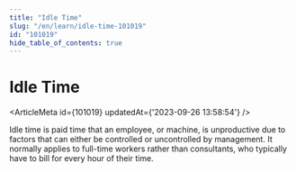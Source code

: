 ```yaml
---
title: "Idle Time"
slug: "/en/learn/idle-time-101019"
id: "101019"
hide_table_of_contents: true
---
```



# Idle Time

<ArticleMeta id={101019} updatedAt={'2023-09-26 13:58:54'} />
<div className='border-solid border-b border-t-0 my-4 border-[var(--ifm-color-gray-300)]' />

Idle time is paid time that an employee, or machine, is unproductive due to factors that can either be controlled or uncontrolled by management. It normally applies to full-time workers rather than consultants, who typically have to bill for every hour of their time.
